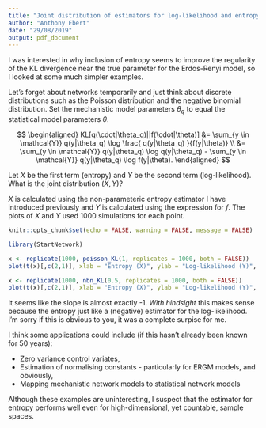 ```yaml
---
title: "Joint distribution of estimators for log-likelihood and entropy"
author: "Anthony Ebert"
date: "29/08/2019"
output: pdf_document
---
```


I was interested in why inclusion of entropy seems to improve the regularity of the KL divergence near the true parameter for the Erdos-Renyi model, so I looked at some much simpler examples. 

Let's forget about networks temporarily and just think about discrete distributions such as the Poisson distribution and the negative binomial distribution. Set the mechanistic model parameters $\theta_q$ to equal the statistical model parameters $\theta$.

$$
\begin{aligned}
KL[q(\cdot|\theta_q)||f(\cdot|\theta)] &= \sum_{y \in \mathcal{Y}} q(y|\theta_q) \log \frac{ q(y|\theta_q) }{f(y|\theta)} \\
&= \sum_{y \in \mathcal{Y}} q(y|\theta_q) \log q(y|\theta_q) - \sum_{y \in \mathcal{Y}} q(y|\theta_q) \log f(y|\theta).
\end{aligned}
$$

Let $X$ be the first term (entropy) and $Y$ be the second term (log-likelihood). What is the joint distribution $(X,Y)$? 

$X$ is calculated using the non-parameteric entropy estimator I have introduced previously and $Y$ is calculated using the expression for $f$. The plots of $X$ and $Y$ used 1000 simulations for each point. 

```r
knitr::opts_chunk$set(echo = FALSE, warning = FALSE, message = FALSE)
```


```r
library(StartNetwork)

x <- replicate(1000, poisson_KL(1, replicates = 1000, both = FALSE))
plot(t(x)[,c(2,1)], xlab = "Entropy (X)", ylab = "Log-likelihood (Y)", main = "Poisson distribution")

x <- replicate(1000, nbn_KL(0.5, replicates = 1000, both = FALSE))
plot(t(x)[,c(2,1)], xlab = "Entropy (X)", ylab = "Log-likelihood (Y)", main = "Negative binomial distribution")

```

It seems like the slope is almost exactly -1. *With hindsight* this makes sense because the entropy just like a (negative) estimator for the log-likelihood. I'm sorry if this is obvious to you, it was a complete surpise for me. 

I think some applications could include (if this hasn't already been known for 50 years):

* Zero variance control variates, 
* Estimation of normalising constants - particularly for ERGM models, and obviously, 
* Mapping mechanistic network models to statistical network models

Although these examples are uninteresting, I suspect that the estimator for entropy performs well even for high-dimensional, yet countable, sample spaces.


